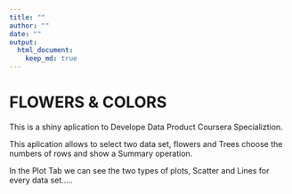 ```yaml
---
title: ""
author: ""
date: ""
output:
  html_document:
    keep_md: true
---
```


#     FLOWERS & COLORS 
      
This is a shiny aplication to Develope Data Product Coursera Specializtion.

This aplication allows to select two data set, flowers and Trees choose the numbers of rows and show a Summary operation. 

In the Plot Tab we can see the two types of plots, Scatter and Lines for every data set.....




